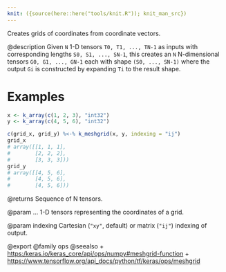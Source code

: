 ```yaml
---
knit: ({source(here::here("tools/knit.R")); knit_man_src})
---
```

Creates grids of coordinates from coordinate vectors.

@description
Given `N` 1-D tensors `T0, T1, ..., TN-1` as inputs with corresponding
lengths `S0, S1, ..., SN-1`, this creates an `N` N-dimensional tensors
`G0, G1, ..., GN-1` each with shape `(S0, ..., SN-1)` where the output
`Gi` is constructed by expanding `Ti` to the result shape.

# Examples
```r
x <- k_array(c(1, 2, 3), "int32")
y <- k_array(c(4, 5, 6), "int32")
```

```r
c(grid_x, grid_y) %<-% k_meshgrid(x, y, indexing = "ij")
grid_x
# array([[1, 1, 1],
#        [2, 2, 2],
#        [3, 3, 3]))
grid_y
# array([[4, 5, 6],
#        [4, 5, 6],
#        [4, 5, 6]))
```

@returns
Sequence of N tensors.

@param ...
1-D tensors representing the coordinates of a grid.

@param indexing
Cartesian (`"xy"`, default) or matrix (`"ij"`) indexing
of output.

@export
@family ops
@seealso
+ <https:/keras.io/keras_core/api/ops/numpy#meshgrid-function>
+ <https://www.tensorflow.org/api_docs/python/tf/keras/ops/meshgrid>

